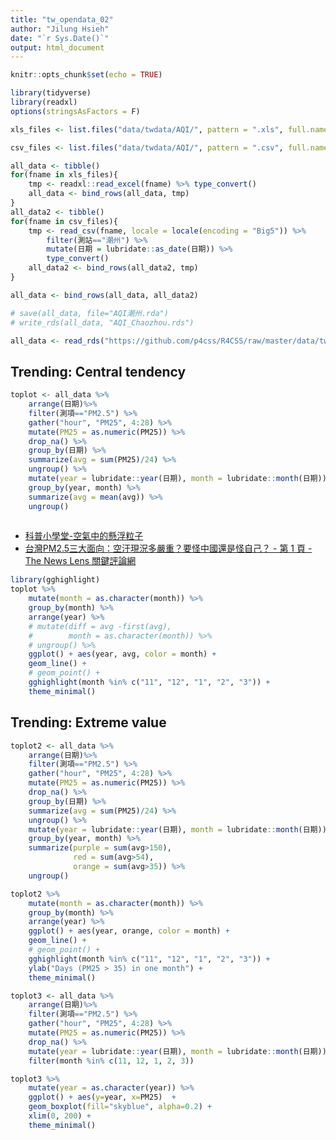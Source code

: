 ```yaml
---
title: "tw_opendata_02"
author: "Jilung Hsieh"
date: "`r Sys.Date()`"
output: html_document
---
```


```r
knitr::opts_chunk$set(echo = TRUE)
```

```r
library(tidyverse)
library(readxl)
options(stringsAsFactors = F)
```

```r
xls_files <- list.files("data/twdata/AQI/", pattern = ".xls", full.names = T)

csv_files <- list.files("data/twdata/AQI/", pattern = ".csv", full.names = T)
```

```r
all_data <- tibble()
for(fname in xls_files){
    tmp <- readxl::read_excel(fname) %>% type_convert()
    all_data <- bind_rows(all_data, tmp)
}
all_data2 <- tibble()
for(fname in csv_files){
    tmp <- read_csv(fname, locale = locale(encoding = "Big5")) %>%
        filter(測站=="潮州") %>%
        mutate(日期 = lubridate::as_date(日期)) %>%
        type_convert() 
    all_data2 <- bind_rows(all_data2, tmp)
}

all_data <- bind_rows(all_data, all_data2)

# save(all_data, file="AQI潮州.rda")
# write_rds(all_data, "AQI_Chaozhou.rds")
```

```r
all_data <- read_rds("https://github.com/p4css/R4CSS/raw/master/data/twdata/AQI_Chaozhou.rds")
```

## Trending: Central tendency

```r
toplot <- all_data %>%
    arrange(日期)%>%
    filter(測項=="PM2.5") %>%
    gather("hour", "PM25", 4:28) %>%
    mutate(PM25 = as.numeric(PM25)) %>%
    drop_na() %>%
    group_by(日期) %>%
    summarize(avg = sum(PM25)/24) %>% 
    ungroup() %>%
    mutate(year = lubridate::year(日期), month = lubridate::month(日期)) %>%
    group_by(year, month) %>%
    summarize(avg = mean(avg)) %>%
    ungroup()
    
```

-   [科普小學堂-空氣中的懸浮粒子](https://fphsa.org.tw/eh/%E7%A7%91%E6%99%AE%E5%B0%8F%E5%AD%B8%E5%A0%82%EF%BD%9C%E7%A9%BA%E6%B0%A3%E4%B8%AD%E7%9A%84%E5%8D%B1%E5%AE%B3%EF%BC%8D%E7%B4%B0%E6%87%B8%E6%B5%AE%E5%BE%AE%E7%B2%92pm2-5/?gclid=Cj0KCQjw_4-SBhCgARIsAAlegrXyT47_JTqzwuZ93EiEaerVLEwwIR03XgBkMVIvQKFvLQ9GNeMQh9kaAh3vEALw_wcB)
-   [台灣PM2.5三大面向：空汙現況多嚴重？要怪中國還是怪自己？ - 第 1 頁 - The News Lens 關鍵評論網](https://www.thenewslens.com/article/115229)

```r
library(gghighlight)
toplot %>%
    mutate(month = as.character(month)) %>%
    group_by(month) %>%
    arrange(year) %>%
    # mutate(diff = avg -first(avg),
    #        month = as.character(month)) %>%
    # ungroup() %>%
    ggplot() + aes(year, avg, color = month) + 
    geom_line() + 
    # geom_point() + 
    gghighlight(month %in% c("11", "12", "1", "2", "3")) + 
    theme_minimal()
```

## Trending: Extreme value

```r
toplot2 <- all_data %>%
    arrange(日期)%>%
    filter(測項=="PM2.5") %>%
    gather("hour", "PM25", 4:28) %>%
    mutate(PM25 = as.numeric(PM25)) %>%
    drop_na() %>%
    group_by(日期) %>%
    summarize(avg = sum(PM25)/24) %>% 
    ungroup() %>%
    mutate(year = lubridate::year(日期), month = lubridate::month(日期)) %>%
    group_by(year, month) %>%
    summarize(purple = sum(avg>150),
              red = sum(avg>54),
              orange = sum(avg>35)) %>%
    ungroup()

toplot2 %>%
    mutate(month = as.character(month)) %>%
    group_by(month) %>%
    arrange(year) %>%
    ggplot() + aes(year, orange, color = month) + 
    geom_line() + 
    # geom_point() + 
    gghighlight(month %in% c("11", "12", "1", "2", "3")) + 
    ylab("Days (PM25 > 35) in one month") + 
    theme_minimal()
```

```r
toplot3 <- all_data %>%
    arrange(日期)%>%
    filter(測項=="PM2.5") %>%
    gather("hour", "PM25", 4:28) %>%
    mutate(PM25 = as.numeric(PM25)) %>%
    drop_na() %>%
    mutate(year = lubridate::year(日期), month = lubridate::month(日期)) %>%
    filter(month %in% c(11, 12, 1, 2, 3))
```

```r
toplot3 %>%
    mutate(year = as.character(year)) %>%
    ggplot() + aes(y=year, x=PM25)  + 
    geom_boxplot(fill="skyblue", alpha=0.2) + 
    xlim(0, 200) + 
    theme_minimal()
```
